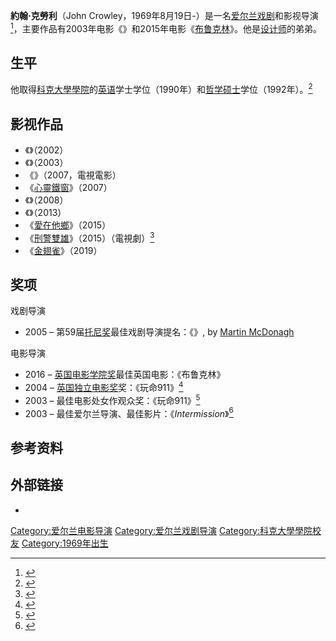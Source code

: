 {{noteTA
|G1=Movie
|1=zh-hans:布鲁克林;zh-hk:布魯克林之戀;zh-tw:愛在他鄉;
|2=zh-hans:真探;zh-hk:刑警雙雄;zh-tw:無間警探;
}}
{{Infobox actor
| name            = 約翰·克勞利<br />John Crowley
| type            = 导演
| image           = John Crowley Dinard 2008-10a.jpg 
| caption         = 2008年10月
| birth_name      =
| birth_date      = {{Birth date|1969|08|19|df=y}}
| birth_place     = [[爱尔兰|爱尔兰]][[科克|科克]]
| occupation      = 导演
| baftaawards     = '''最佳電視導演'''<br>2007年 《[[男孩A|男孩A]]》 <br> '''最佳英國電影'''<br>2015年 《[[布鲁克林_(电影)|布鲁克林]]》
| iftaawards      = '''最佳電影導演'''<br>2003年 《{{link-en|玩命911|Intermission (film)}}》
}}
'''約翰·克勞利'''（John Crowley，1969年8月19日-）是一名[[爱尔兰|爱尔兰]][[戏剧|戏剧]]和影视导演<ref>{{cite web |author=Michael Dwyer |url=http://www.irishtimes.com/newspaper/weekend/2009/0502/1224245817975.html |title=A director with a lot on his mind |website=Irishtimes.com |date=2009-05-02 |accessdate=2016-02-16 |archive-date=2012-10-17 |archive-url=https://web.archive.org/web/20121017092404/http://www.irishtimes.com/newspaper/weekend/2009/0502/1224245817975.html |dead-url=no }}</ref>，主要作品有2003年电影《{{link-en|玩命911|Intermission (film)}}》和2015年电影《[[布鲁克林_(电影)|布鲁克林]]》。他是[[设计师|设计师]]{{link-en|鮑伯·克勞利|Bob Crowley}}的弟弟。

==生平==
他取得[[科克大學學院|科克大學學院]]的[[英语|英语]]学士学位（1990年）和[[哲学|哲学]][[硕士|硕士]]学位（1992年）。<ref>{{cite web |url=http://www.tcd.ie/irishfilm/biographies/showbio.php?fid=34 |title=Biographies - Irish Film & TV Research Online - Trinity College Dublin |website=Tcd.ie |date=2006-11-27 |accessdate=2016-02-16 |archive-url=https://web.archive.org/web/20171128174323/https://www.tcd.ie/irishfilm/biographies/showbio.php?fid=34 |archive-date=2017-11-28 |dead-url=yes }}</ref>

==影视作品==
* 《{{link-en|Beckett on Film|Beckett on Film#Come and Go|Come and Go}}》（2002）
* 《{{link-en|玩命911|Intermission (film)}}》（2003）
* 《{{link-en|慶祝活動 (戲劇)|Celebration (play)|慶祝活動}}》（2007，電視電影）
* 《[[心靈鐵窗|心靈鐵窗]]》（2007）
* 《{{link-en|有人在嗎？|Is Anybody There?}}》（2008）
* 《{{link-en|全面鎖定|Closed Circuit (2013 film)}}》（2013）
* 《[[愛在他鄉|愛在他鄉]]》（2015）
* 《[[刑警雙雄|刑警雙雄]]》（2015）（電視劇）<ref>{{cite web |url=http://www.hbo.com/search?q=true%20detective&type=schedule |title=Schedule Results |website=Hbo.com |accessdate=2016-02-16 |archive-url=https://web.archive.org/web/20160313083340/http://www.hbo.com/search?q=true%20detective&type=schedule |archive-date=2016-03-13 |dead-url=yes }}</ref>
* 《[[金翅雀_(電影)|金翅雀]]》（2019）

==奖项==
;戏剧导演
*2005 – 第59届[[托尼奖|托尼奖]]最佳戏剧导演提名：《''{{link-en|The Pillowman|The Pillowman}}''》, by [[Martin_McDonagh|Martin McDonagh]]

;电影导演
*2016 – [[英国电影学院奖|英国电影学院奖]]最佳英国电影：《布鲁克林》
*2004 – [[英国独立电影奖|英国独立电影奖]]{{link-en|Douglas Hickox|Douglas Hickox}}奖：《玩命911》<ref>{{cite web |url=http://www.bifa.org.uk/2004/awards/douglas-hickox-award/entries/intermissionjohn-crowley |accessdate=9 September 2009 |deadurl=yes |archiveurl=https://web.archive.org/web/20110809070158/http://bifa.org.uk/2004/awards/douglas-hickox-award/entries/intermissionjohn-crowley |archivedate=2011年8月9日 }}</ref>
*2003 – {{link-en|Galway Film Fleadh|Galway Film Fleadh}}最佳电影处女作观众奖：《玩命911》<ref>{{cite web |url=http://www.galwayfilmfleadh.com/ov_fleadh03.html |accessdate=9 September 2009 |deadurl=yes |archiveurl=https://web.archive.org/web/20090611091637/http://www.galwayfilmfleadh.com/ov_fleadh03.html |archivedate=2009年6月11日 }}</ref>
*2003 – {{link-en|Irish Film & Television Academy|Irish Film & Television Academy|IFTA Award}}最佳爱尔兰导演、最佳影片：《''Intermission''》<ref>{{cite web |url=http://www.ifta.ie/pressreleases/awards19-08-04i.htm |accessdate=9 September 2009 |deadurl=yes |archiveurl=https://web.archive.org/web/20071119044841/http://www.ifta.ie///pressreleases/awards19-08-04i.htm |archivedate=2007年11月19日 }}</ref>

==参考资料==
{{Reflist|30em}}

==外部链接==
* {{IMDb name|1259871|John Crowley}}

{{John Crowley (director)}}
{{DEFAULTSORT:Crowley, John}}
[[Category:爱尔兰电影导演|Category:爱尔兰电影导演]]
[[Category:爱尔兰戏剧导演|Category:爱尔兰戏剧导演]]
[[Category:科克大學學院校友|Category:科克大學學院校友]]
[[Category:1969年出生|Category:1969年出生]]